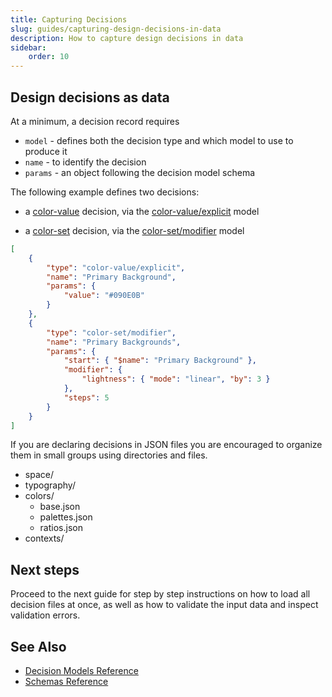 ```yaml
---
title: Capturing Decisions
slug: guides/capturing-design-decisions-in-data
description: How to capture design decisions in data
sidebar:
    order: 10
---
```



## Design decisions as data

At a minimum, a decision record requires

-   `model` - defines both the decision type and which model to use to produce it
-   `name` - to identify the decision
-   `params` - an object following the decision model schema

The following example defines two decisions:

-   a [color-value](/decision-models/color-value) decision, via the
    [color-value/explicit](/decision-models/color-value/explicit) model

-   a [color-set](/decision-models/color-set) decision, via the
    [color-set/modifier](/decision-models/color-set/modifier) model

```json
[
    {
        "type": "color-value/explicit",
        "name": "Primary Background",
        "params": {
            "value": "#090E0B"
        }
    },
    {
        "type": "color-set/modifier",
        "name": "Primary Backgrounds",
        "params": {
            "start": { "$name": "Primary Background" },
            "modifier": {
                "lightness": { "mode": "linear", "by": 3 }
            },
            "steps": 5
        }
    }
]
```

If you are declaring decisions in JSON files you are encouraged to organize them in small groups
using directories and files.

<FileTree>

-   space/
-   typography/
-   colors/
    -   base.json
    -   palettes.json
    -   ratios.json
-   contexts/

</FileTree>

## Next steps

Proceed to the next guide for step by step instructions on how to load all
decision files at once, as well as how to validate the input data and inspect
validation errors.

<LinkCard
    href="/guides/validating-design-decisions-with-schemas"
    title="Loading and validating decisions"
/>

## See Also

-   [Decision Models Reference](/decision-models)
-   [Schemas Reference](/schemas)
